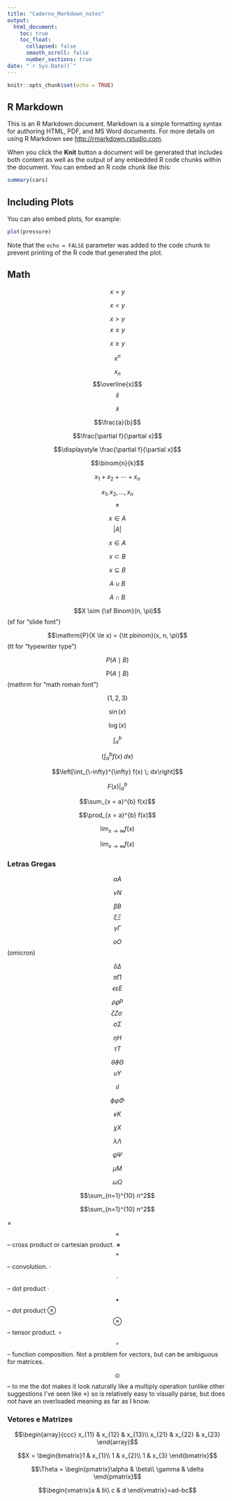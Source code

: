 ---
title: "Caderno_Markdown_notes"
output:
  html_document:
    toc: true
    toc_float:
      collapsed: false
      smooth_scroll: false
      number_sections: true
date: "`r Sys.Date()`"
---

```{r setup, include=FALSE}
knitr::opts_chunk$set(echo = TRUE)
```

## R Markdown

This is an R Markdown document. Markdown is a simple formatting syntax for authoring HTML, PDF, and MS Word documents. For more details on using R Markdown see <http://rmarkdown.rstudio.com>.

When you click the **Knit** button a document will be generated that includes both content as well as the output of any embedded R code chunks within the document. You can embed an R code chunk like this:

```{r cars}
summary(cars)
```

## Including Plots

You can also embed plots, for example:

```{r pressure, echo=FALSE}
plot(pressure)
```

Note that the `echo = FALSE` parameter was added to the code chunk to prevent printing of the R code that generated the plot.

## Math

$$x = y $$

$$x < y $$

$$x > y $$
$$x \le y $$

$$x \ge y $$

$$x^{n}$$

$$x_{n}$$
$$\overline{x}$$
$$\hat{x}$$

$$\tilde{x}$$

$$\frac{a}{b}$$

$$\frac{\partial f}{\partial x}$$

$$\displaystyle \frac{\partial f}{\partial x}$$

$$\binom{n}{k}$$

$$x_{1} + x_{2} + \cdots + x_{n}$$

$$x_{1}, x_{2}, \dots, x_{n}$$
$$\neq $$

$$x \in A$$
$$|A|$$

$$x \in A$$

$$x \subset B$$

$$x \subseteq B$$

$$A \cup B$$

$$A \cap B$$

$$X \sim {\sf Binom}(n, \pi)$$ (sf for “slide font”)

$$\mathrm{P}(X \le x) = {\tt pbinom}(x, n, \pi)$$ (tt for “typewriter type”)

$$P(A \mid B)$$

$$\mathrm{P}(A \mid B)$$ (mathrm for “math roman font”)

$$\{1, 2, 3\}$$

$$\sin(x)$$

$$\log(x)$$

$$\int_{a}^{b}$$

$$\left(\int_{a}^{b} f(x) \; dx\right)$$

$$\left[\int_{\-infty}^{\infty} f(x) \; dx\right]$$

$$\left. F(x) \right|_{a}^{b}$$

$$\sum_{x = a}^{b} f(x)$$

$$\prod_{x = a}^{b} f(x)$$

$$\lim_{x \to \infty} f(x)$$

$$\displaystyle \lim_{x \to \infty} f(x)$$

### Letras Gregas

$$\alpha A$$

$$\nu N$$

$$\beta B$$
$$\xi\Xi$$
$$\gamma \Gamma$$

$$o O$$ (omicron)

$$\delta \Delta$$
$$\pi \Pi$$
$$\epsilon \varepsilon E$$

$$\rho\varrho P$$
$$\zeta Z \sigma \,\!$$
$$\sigma \Sigma$$

$$\eta H$$
$$\tau T$$

$$\theta \vartheta \Theta$$
$$\upsilon \Upsilon$$

$$\iota I$$

$$\phi \varphi \Phi$$

$$\kappa K$$

$$\chi X$$

$$\lambda \Lambda$$

$$\psi \Psi$$

$$\mu M$$

$$\omega \Omega$$

\begin{align*}
a & = b \\
X &\sim {\sf Norm}(10, 3) \\
5 & \le 10
\end{align*}


$$\sum_{n=1}^{10} n^2$$ 

$$\sum_{n=1}^{10} n^2$$

×
$$\times$$
-- cross product or cartesian product.
∗
$$*$$
-- convolution.
⋅
$$\cdot$$
-- dot product
∙
$$\bullet$$
-- dot product
⊗
$$\otimes$$
-- tensor product.
∘
$$\circ$$
-- function composition. Not a problem for vectors, but can be ambiguous for matrices.

$$\odot$$
-- to me the dot makes it look naturally like a multiply operation (unlike other suggestions I've seen like ⋄) so is relatively easy to visually parse, but does not have an overloaded meaning as far as I know.





### Vetores e Matrizes

$$\begin{array}{ccc}
x_{11} & x_{12} & x_{13}\\
x_{21} & x_{22} & x_{23}
\end{array}$$


$$X = \begin{bmatrix}1 & x_{1}\\
1 & x_{2}\\
1 & x_{3}
\end{bmatrix}$$



$$\Theta = \begin{pmatrix}\alpha & \beta\\
\gamma & \delta
\end{pmatrix}$$


$$\begin{vmatrix}a & b\\
c & d
\end{vmatrix}=ad-bc$$


